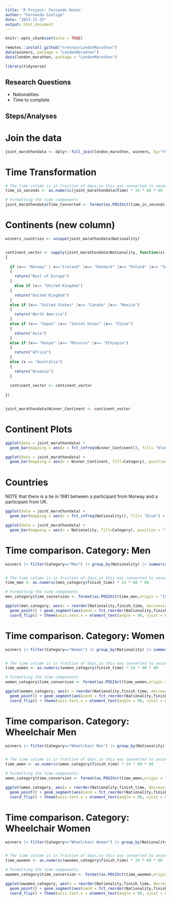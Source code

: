 ---
title: 'R Project: Fernando Notes'
author: "Fernando Szeliga"
date: "2023-11-25"
output: html_document
---

```{r setup, include=FALSE}
knitr::opts_chunk$set(echo = TRUE)
```

```{r}
remotes::install_github("nrennie/LondonMarathon")
data(winners, package = "LondonMarathon")
data(london_marathon, package = "LondonMarathon")

library(tidyverse)

```
## Research Questions 

- Nationalities
- Time to complete

##  Steps/Analyses

# Join the data

```{r}

joint_marathondata <- dplyr::full_join(london_marathon, winners, by="Year")

```

# Time Transformation

```{r}

# The time column is in fraction of days,so this was converted to seconds
time_in_seconds <- as.numeric(joint_marathondata$Time) * 24 * 60 * 60

# Formatting the time components
joint_marathondata$Time_Converted <- format(as.POSIXct(time_in_seconds,origin = "1970-01-01", tz = "UTC"), format = "%H:%M:%S")

```

# Continents (new column)

```{r}

winners_countries <- unique(joint_marathondata$Nationality)


continent_vector <- sapply(joint_marathondata$Nationality, function(x)
{
  
  if (x== "Norway" | x=="Ireland" |x== "Denmark" |x== "Poland" |x== "Sweden" | x=="Portugal" |x== "France" |x== "Germany" |x== "Belgium" |x== "Switzerland" |x== "Spain" |x== "Italy" | x=="Netherlands")
  {
    return("Rest of Europe")
  }
    else if (x== "United Kingdom")
  {
    return("United Kingdom")
  }
  else if (x== "United States" |x== "Canada" |x== "Mexico")
  {
    return("North America")
  }
  else if (x== "Japan" |x== "Soviet Union" |x== "China")
  {
    return("Asia")
  }
  else if (x== "Kenya" |x== "Morocco" |x== "Ethiopia")
  {
    return("Africa")
  }
  else (x == "Australia")
  {
    return("Oceania")
  }
  
  continent_vector <- continent_vector
  
})


joint_marathondata$Winner_Continent <- continent_vector

```

# Continent Plots

```{r}

ggplot(data = joint_marathondata) +
  geom_bar(mapping = aes(x = fct_infreq(Winner_Continent)), fill= "blue") + labs(x= "Geographic Area", y= "Winners", title =  "Winner's Geographic Distribution")

ggplot(data = joint_marathondata) +
  geom_bar(mapping = aes(x = Winner_Continent, fill=Category), position = "fill") + labs(x= "Geographic Area", y= "Density", title =  "Winner's Geographic Distribution by Competition") + theme(axis.text.x = element_text(angle = 90, vjust = 0.5, hjust = 1))

```

# Countries


NOTE that there is a tie in 1981 between a participant from Norway and a participant from UK. 

```{r}

ggplot(data = joint_marathondata) +
  geom_bar(mapping = aes(x = fct_infreq(Nationality)), fill= "blue") + labs(x= "Nationality", y= "Winners", title =  "Winner's Nationality") + theme(axis.text.x = element_text(angle = 90, vjust = 0.5, hjust = 1))

ggplot(data = joint_marathondata) +
  geom_bar(mapping = aes(x = Nationality, fill=Category), position = "fill") + labs(x= "Nationality", y= "Density", title =  "Winner's Nationality by Competition") + theme(axis.text.x = element_text(angle = 90, vjust = 0.5, hjust = 1))

```
# Time comparison. Category: Men

```{r}

winners |> filter(Category=="Men") |> group_by(Nationality) |> summarise(finish_time= mean(Time)) -> men_category


# The time column is in fraction of days,so this was converted to seconds
time_men <- as.numeric(men_category$finish_time) * 24 * 60 * 60

# Formatting the time components
men_category$time_conversion <- format(as.POSIXct(time_men,origin = "1970-01-01", tz = "UTC"), format = "%H:%M:%S")

ggplot(men_category, aes(x = reorder(Nationality,finish_time, decreasing=TRUE), y = time_conversion)) +
  geom_point() + geom_segment(aes(xend = fct_reorder(Nationality,finish_time)), yend = 0, col = "blue") +
  coord_flip() + theme(axis.text.x = element_text(angle = 90, vjust = 0.5, hjust = 1)) + xlab("Nationality")+ ylab("Finish Time (Mean)")

```
# Time comparison. Category: Women

```{r}

winners |> filter(Category=="Women") |> group_by(Nationality) |> summarise(finish_time= mean(Time)) -> women_category


# The time column is in fraction of days,so this was converted to seconds
time_women <- as.numeric(women_category$finish_time) * 24 * 60 * 60

# Formatting the time components
women_category$time_conversion <- format(as.POSIXct(time_women,origin = "1970-01-01", tz = "UTC"), format = "%H:%M:%S")

ggplot(women_category, aes(x = reorder(Nationality,finish_time, decreasing=TRUE), y = time_conversion)) +
  geom_point() + geom_segment(aes(xend = fct_reorder(Nationality,finish_time)), yend = 0, col = "blue") +
  coord_flip() + theme(axis.text.x = element_text(angle = 90, vjust = 0.5, hjust = 1)) + xlab("Nationality")+ ylab("Finish Time (Mean)")

```


# Time comparison. Category: Wheelchair Men


```{r}

winners |> filter(Category=="Wheelchair Men") |> group_by(Nationality) |> summarise(finish_time= mean(Time)) -> wmen_category


# The time column is in fraction of days,so this was converted to seconds
time_wmen <- as.numeric(wmen_category$finish_time) * 24 * 60 * 60

# Formatting the time components
wmen_category$time_conversion <- format(as.POSIXct(time_wmen,origin = "1970-01-01", tz = "UTC"), format = "%H:%M:%S")

ggplot(wmen_category, aes(x = reorder(Nationality,finish_time, decreasing=TRUE), y = time_conversion)) +
  geom_point() + geom_segment(aes(xend = fct_reorder(Nationality,finish_time)), yend = 0, col = "blue") +
  coord_flip() + theme(axis.text.x = element_text(angle = 90, vjust = 0.5, hjust = 1)) + xlab("Nationality")+ ylab("Finish Time (Mean)")

```

# Time comparison. Category: Wheelchair Women

```{r}

winners |> filter(Category=="Wheelchair Women") |> group_by(Nationality) |> summarise(finish_time= mean(Time)) -> wwomen_category


# The time column is in fraction of days,so this was converted to seconds
time_wwomen <- as.numeric(wwomen_category$finish_time) * 24 * 60 * 60

# Formatting the time components
wwomen_category$time_conversion <- format(as.POSIXct(time_wwomen,origin = "1970-01-01", tz = "UTC"), format = "%H:%M:%S")

ggplot(wwomen_category, aes(x = reorder(Nationality,finish_time, decreasing=TRUE), y = time_conversion)) +
  geom_point() + geom_segment(aes(xend = fct_reorder(Nationality,finish_time)), yend = 0, col = "blue") +
  coord_flip() + theme(axis.text.x = element_text(angle = 90, vjust = 0.5, hjust = 1)) + xlab("Nationality")+ ylab("Finish Time (Mean)")

```

